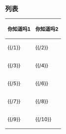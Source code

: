 == 列表 ==
{| class="wikitable"
|-
! width="50%"| 你知道吗1
! width="50%"| 你知道吗2
|-
| {{/1}}
| {{/2}}
|-
| {{/3}}
| {{/4}}
|-
| {{/5}}
| {{/6}}
|-
| {{/7}}
| {{/8}}
|-
| {{/9}}
| {{/10}}
|}